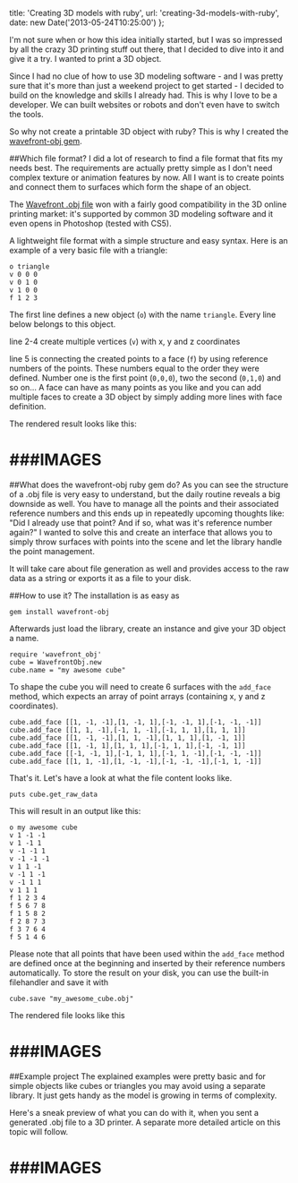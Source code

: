   title: 'Creating 3D models with ruby',
  url: 'creating-3d-models-with-ruby',
  date: new Date('2013-05-24T10:25:00')
};

I'm not sure when or how this idea initially started, but I was so impressed by all the crazy 3D printing stuff out there, that I decided to dive into it and give it a try. I wanted to print a 3D object.

Since I had no clue of how to use 3D modeling software - and I was pretty sure that it's more than just a weekend project to get started - I decided to build on the knowledge and skills I already had. This is why I love to be a developer. We can built websites or robots and don't even have to switch the tools.

So why not create a printable 3D object with ruby? This is why I created the <a href="https://github.com/krachtstefan/wavefront-obj" target="_blank">wavefront-obj gem</a>.

##Which file format?
I did a lot of research to find a file format that fits my needs best. The requirements are actually pretty simple as I don't need complex texture or animation features by now. All I want is to create points and connect them to surfaces which form the shape of an object.

The <a href="http://en.wikipedia.org/wiki/Wavefront_.obj_file" target="_blank">Wavefront .obj file</a> won with a fairly good compatibility in the 3D online printing market: it's supported by common 3D modeling software and it even opens in Photoshop (tested with CS5).

A lightweight file format with a simple structure and easy syntax. Here is an example of a very basic file with a triangle:

```
o triangle
v 0 0 0
v 0 1 0
v 1 0 0
f 1 2 3
```

The first line defines a new object (`o`) with the name `triangle`. Every line below belongs to this object.

line 2-4 create multiple vertices (`v`) with x, y and z coordinates

line 5 is connecting the created points to a face (`f`) by using reference numbers of the points. These numbers equal to the order they were defined. Number one is the first point (`0,0,0`), two the second (`0,1,0`) and so on... A face can have as many points as you like and you can add multiple faces to create a 3D object by simply adding more lines with face definition.

The rendered result looks like this:

# ###IMAGES

##What does the wavefront-obj ruby gem do?
As you can see the structure of a .obj file is very easy to understand, but the daily routine reveals a big downside as well. You have to manage all the points and their associated reference numbers and this ends up in repeatedly upcoming thoughts like: "Did I already use that point? And if so, what was it's reference number again?" I wanted to solve this and create an interface that allows you to simply throw surfaces with points into the scene and let the library handle the point management.

It will take care about file generation as well and provides access to the raw data as a string or exports it as a file to your disk.

##How to use it?
The installation is as easy as

`gem install wavefront-obj`

Afterwards just load the library, create an instance and give your 3D object a name.

```
require 'wavefront_obj'
cube = WavefrontObj.new
cube.name = "my awesome cube"
```

To shape the cube you will need to create 6 surfaces with the `add_face` method, which expects an array of point arrays (containing x, y and z coordinates).

```
cube.add_face [[1, -1, -1],[1, -1, 1],[-1, -1, 1],[-1, -1, -1]]
cube.add_face [[1, 1, -1],[-1, 1, -1],[-1, 1, 1],[1, 1, 1]]
cube.add_face [[1, -1, -1],[1, 1, -1],[1, 1, 1],[1, -1, 1]]
cube.add_face [[1, -1, 1],[1, 1, 1],[-1, 1, 1],[-1, -1, 1]]
cube.add_face [[-1, -1, 1],[-1, 1, 1],[-1, 1, -1],[-1, -1, -1]]
cube.add_face [[1, 1, -1],[1, -1, -1],[-1, -1, -1],[-1, 1, -1]]
```

That's it. Let's have a look at what the file content looks like.

`puts cube.get_raw_data`

This will result in an output like this:

```
o my awesome cube
v 1 -1 -1
v 1 -1 1
v -1 -1 1
v -1 -1 -1
v 1 1 -1
v -1 1 -1
v -1 1 1
v 1 1 1
f 1 2 3 4
f 5 6 7 8
f 1 5 8 2
f 2 8 7 3
f 3 7 6 4
f 5 1 4 6
```

Please note that all points that have been used within the `add_face` method are defined once at the beginning and inserted by their reference numbers automatically. To store the result on your disk, you can use the built-in filehandler and save it with

```
cube.save "my_awesome_cube.obj"
```

The rendered file looks like this

# ###IMAGES

##Example project
The explained examples were pretty basic and for simple objects like cubes or triangles you may avoid using a separate library. It just gets handy as the model is growing in terms of complexity.

Here's a sneak preview of what you can do with it, when you sent a generated .obj file to a 3D printer. A separate more detailed article on this topic will follow.

# ###IMAGES
